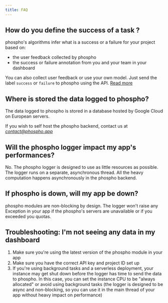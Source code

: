 ```yaml
---
title: FAQ
---
```


## How do you define the success of a task ?

phospho's algorithms infer what is a success or a failure for your project based on:

- the user feedback collected by phospho
- the success or failure annotation from you and your team in your dashboard

You can also collect user feedback or use your own model. Just send the label `success` or `failure` to phospho using the API. [Read more](../guides/user-feedback)

## Where is stored the data logged to phospho?

The data logged to phospho is stored in a database hosted by Google Cloud on European servers.

If you wish to self host the phospho backend, contact us at *contact@phospho.app*

## Will the phospho logger impact my app's performances?

No. The phospho logger is designed to use as little resources as possible. The logger runs on a separate, asynchronous thread. All the heavy computation happens asynchronously in the phospho backend.

## If phospho is down, will my app be down?

phospho modules are non-blocking by design. The logger won't raise any Exception in your app if the phospho's servers are unavailable or if you exceeded you quotas.

## Troubleshooting: I'm not seeing any data in my dashboard

1. Make sure you're using the latest version of the phospho module in your app
2. Make sure you have the correct API key and project ID set up
3. If you're using background tasks and a serverless deployment, your instance may get shut down before the logger has time to send the data to phospho. In this case, you can set the instance CPU to be "always allocated" or avoid using background tasks (the logger is designed to be async and non-blocking, so you can use it in the main thread of your app without heavy impact on performance)